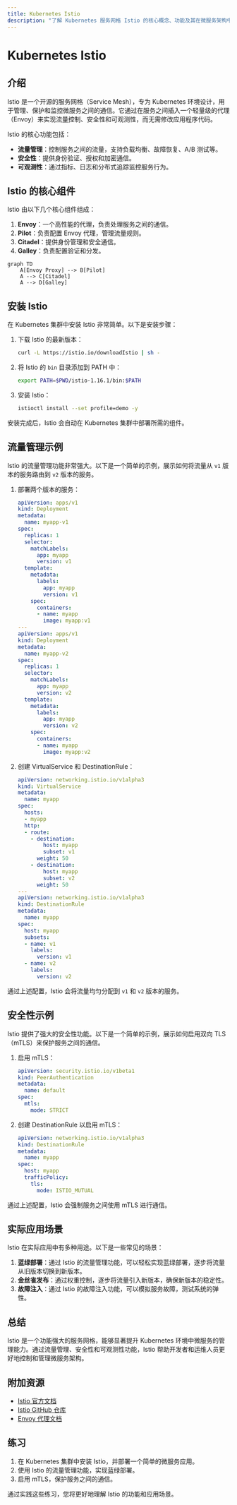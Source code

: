 ```yaml
---
title: Kubernetes Istio
description: "了解 Kubernetes 服务网格 Istio 的核心概念、功能及其在微服务架构中的应用。"
---
```


# Kubernetes Istio

## 介绍

Istio 是一个开源的服务网格（Service Mesh），专为 Kubernetes 环境设计，用于管理、保护和监控微服务之间的通信。它通过在服务之间插入一个轻量级的代理（Envoy）来实现流量控制、安全性和可观测性，而无需修改应用程序代码。

Istio 的核心功能包括：
- **流量管理**：控制服务之间的流量，支持负载均衡、故障恢复、A/B 测试等。
- **安全性**：提供身份验证、授权和加密通信。
- **可观测性**：通过指标、日志和分布式追踪监控服务行为。

## Istio 的核心组件

Istio 由以下几个核心组件组成：

1. **Envoy**：一个高性能的代理，负责处理服务之间的通信。
2. **Pilot**：负责配置 Envoy 代理，管理流量规则。
3. **Citadel**：提供身份管理和安全通信。
4. **Galley**：负责配置验证和分发。

```mermaid
graph TD
    A[Envoy Proxy] --> B[Pilot]
    A --> C[Citadel]
    A --> D[Galley]
```

## 安装 Istio

在 Kubernetes 集群中安装 Istio 非常简单。以下是安装步骤：

1. 下载 Istio 的最新版本：
   ```bash
   curl -L https://istio.io/downloadIstio | sh -
   ```
2. 将 Istio 的 `bin` 目录添加到 PATH 中：
   ```bash
   export PATH=$PWD/istio-1.16.1/bin:$PATH
   ```
3. 安装 Istio：
   ```bash
   istioctl install --set profile=demo -y
   ```

安装完成后，Istio 会自动在 Kubernetes 集群中部署所需的组件。

## 流量管理示例

Istio 的流量管理功能非常强大。以下是一个简单的示例，展示如何将流量从 `v1` 版本的服务路由到 `v2` 版本的服务。

1. 部署两个版本的服务：
   ```yaml
   apiVersion: apps/v1
   kind: Deployment
   metadata:
     name: myapp-v1
   spec:
     replicas: 1
     selector:
       matchLabels:
         app: myapp
         version: v1
     template:
       metadata:
         labels:
           app: myapp
           version: v1
       spec:
         containers:
         - name: myapp
           image: myapp:v1
   ---
   apiVersion: apps/v1
   kind: Deployment
   metadata:
     name: myapp-v2
   spec:
     replicas: 1
     selector:
       matchLabels:
         app: myapp
         version: v2
     template:
       metadata:
         labels:
           app: myapp
           version: v2
       spec:
         containers:
         - name: myapp
           image: myapp:v2
   ```

2. 创建 VirtualService 和 DestinationRule：
   ```yaml
   apiVersion: networking.istio.io/v1alpha3
   kind: VirtualService
   metadata:
     name: myapp
   spec:
     hosts:
     - myapp
     http:
     - route:
       - destination:
           host: myapp
           subset: v1
         weight: 50
       - destination:
           host: myapp
           subset: v2
         weight: 50
   ---
   apiVersion: networking.istio.io/v1alpha3
   kind: DestinationRule
   metadata:
     name: myapp
   spec:
     host: myapp
     subsets:
     - name: v1
       labels:
         version: v1
     - name: v2
       labels:
         version: v2
   ```

通过上述配置，Istio 会将流量均匀分配到 `v1` 和 `v2` 版本的服务。

## 安全性示例

Istio 提供了强大的安全性功能。以下是一个简单的示例，展示如何启用双向 TLS（mTLS）来保护服务之间的通信。

1. 启用 mTLS：
   ```yaml
   apiVersion: security.istio.io/v1beta1
   kind: PeerAuthentication
   metadata:
     name: default
   spec:
     mtls:
       mode: STRICT
   ```

2. 创建 DestinationRule 以启用 mTLS：
   ```yaml
   apiVersion: networking.istio.io/v1alpha3
   kind: DestinationRule
   metadata:
     name: myapp
   spec:
     host: myapp
     trafficPolicy:
       tls:
         mode: ISTIO_MUTUAL
   ```

通过上述配置，Istio 会强制服务之间使用 mTLS 进行通信。

## 实际应用场景

Istio 在实际应用中有多种用途。以下是一些常见的场景：

1. **蓝绿部署**：通过 Istio 的流量管理功能，可以轻松实现蓝绿部署，逐步将流量从旧版本切换到新版本。
2. **金丝雀发布**：通过权重控制，逐步将流量引入新版本，确保新版本的稳定性。
3. **故障注入**：通过 Istio 的故障注入功能，可以模拟服务故障，测试系统的弹性。

## 总结

Istio 是一个功能强大的服务网格，能够显著提升 Kubernetes 环境中微服务的管理能力。通过流量管理、安全性和可观测性功能，Istio 帮助开发者和运维人员更好地控制和管理微服务架构。

## 附加资源

- [Istio 官方文档](https://istio.io/latest/docs/)
- [Istio GitHub 仓库](https://github.com/istio/istio)
- [Envoy 代理文档](https://www.envoyproxy.io/docs/envoy/latest/)

## 练习

1. 在 Kubernetes 集群中安装 Istio，并部署一个简单的微服务应用。
2. 使用 Istio 的流量管理功能，实现蓝绿部署。
3. 启用 mTLS，保护服务之间的通信。

通过实践这些练习，您将更好地理解 Istio 的功能和应用场景。
